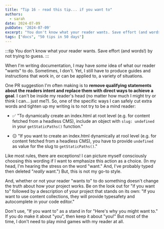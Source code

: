 ```yaml
---
title: "Tip 16 - read this tip... if you want to"
authors:
  - sarah
date: 2024-07-09
pubDate: '2024-07-09'
excerpt: "You don't know what your reader wants. Save effort (and words!) by not trying to guess."
tags: ["docs", "50 tips in 50 days"]
---
```


:::tip
You don't know what your reader wants. Save effort (and words!) by not trying to guess.
:::

When I'm writing documentation, I may have *some* idea of what our reader "wants" to do. Sometimes, I don't. Yet, I still have to produce guides and instructions that work in, or can be applied to, a variety of situations.

One PR suggestion I'm often making is to **remove qualifying statements about the readers intent and replace them with direct ways to achieve a goal**. I can't be inside my reader's head (no matter how much I might try or think I can... just me?). So, one of the specific ways I can safely cut extra words and tighten up my writing is to not try to be a mind reader:

- ✅ "To dynamically create an index.html at root level (e.g. for content fetched from a headless CMS), include an object with `slug: undefined` in your `getStaticPaths()` function."

- 😐 "If you want to create an index.html dynamically at rool level (e.g. for content fetched from a headless CMS), you have to provide `undefined` as value for the slug to `getStaticPaths()`."

Like most rules, there are exceptions! I can picture myself consciously choosing this wording if I want to emphasize this action as a choice. (In my head, I'm hearing the stress on the word "want." And, I've probably typed then deleted "*really* want.") But, this is not my go-to style.

 And, whether or not your reader "wants to" to do something doesn't change the truth about how your project works. Be on the look out for "if you want to" followed by a description of your project that stands on its own: "If you want to use content collections, they will provide typesafety and autocomplete in your code editor."
 
 Don't use, "If you want to" as a stand in for "Here's why you might want to." If you do make it about "you", then keep it about "you!" But most of the time, I don't need to play mind games with my reader at all.


<LinkCard title="See the whole list of tips!" href="/blog/50-docs-tips-in-50-days" />